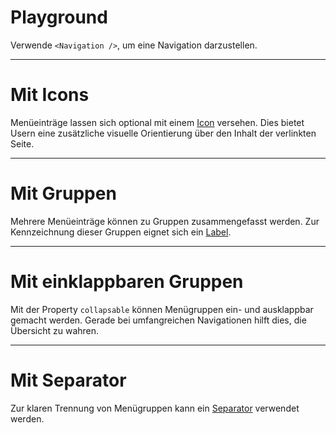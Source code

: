 # Playground

Verwende `<Navigation />`, um eine Navigation darzustellen. 

<LiveCodeEditor />

---

# Mit Icons

Menüeinträge lassen sich optional mit einem [Icon](/03-components/content/icon) versehen. Dies bietet Usern eine zusätzliche visuelle Orientierung über den Inhalt der verlinkten Seite.

<LiveCodeEditor example="icons" editorCollapsed />

---

# Mit Gruppen

Mehrere Menüeinträge können zu Gruppen zusammengefasst werden. Zur Kennzeichnung dieser Gruppen eignet sich ein [Label](/03-components/content/label).

<LiveCodeEditor example="groups" editorCollapsed />

---

# Mit einklappbaren Gruppen

Mit der Property `collapsable` können Menügruppen ein- und ausklappbar gemacht werden. Gerade bei umfangreichen Navigationen hilft dies, die Übersicht zu wahren.

<LiveCodeEditor example="collapsable" editorCollapsed />

---

# Mit Separator

Zur klaren Trennung von Menügruppen kann ein [Separator](/03-components/structure/separator) verwendet werden.

<LiveCodeEditor example="separator" editorCollapsed />

